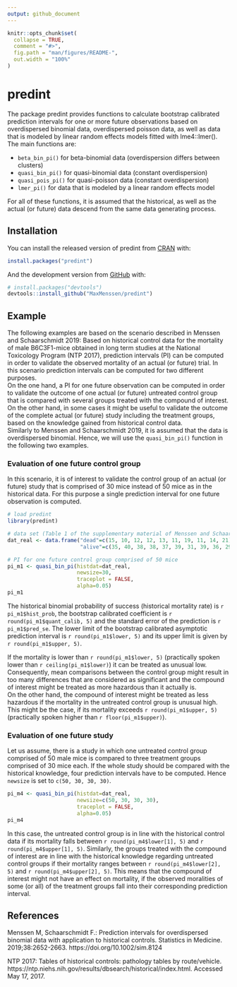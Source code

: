 ```yaml
---
output: github_document
---
```


<!-- README.md is generated from README.Rmd. Please edit that file -->

```r
knitr::opts_chunk$set(
  collapse = TRUE,
  comment = "#>",
  fig.path = "man/figures/README-",
  out.width = "100%"
)
```

# predint

<!-- badges: start -->
<!-- badges: end -->

The package predint provides functions to calculate bootstrap calibrated 
prediction intervals for one or more future observations based on overdispersed 
binomial data, overdispersed poisson data, as well as data that is modeled by
linear random effects models fitted with lme4::lmer(). The main functions are:

* `beta_bin_pi()` for beta-binomial data (overdispersion differs between clusters)  
* `quasi_bin_pi()` for quasi-binomial data (constant overdispersion)  
* `quasi_pois_pi()` for quasi-poisson data (constant overdispersion)
* `lmer_pi()` for data that is modeled by a linear random effects model  

For all of these functions, it is assumed that the historical, as well as the actual 
(or future) data descend from the same data generating process. 

## Installation

You can install the released version of predint from [CRAN](https://CRAN.R-project.org) with:

``` r
install.packages("predint")
```

And the development version from [GitHub](https://github.com/) with:

``` r
# install.packages("devtools")
devtools::install_github("MaxMenssen/predint")
```
## Example
The following examples are based on the scenario described in Menssen and Schaarschmidt 
2019: Based on historical control data for the mortality of male B6C3F1-mice 
obtained in long term studies at the National Toxicology Program (NTP 2017), prediction 
intervals (PI) can be computed in order to validate the observed 
mortality of an actual (or future) trial. In this scenario prediction intervals 
can be computed for two different purposes.  
On the one hand, a PI for one future observation can be computed in order to validate 
the outcome of one actual (or future) untreated control group that is compared
with several groups treated with the compound of interest.  
On the other hand, in some cases it might be useful to validate the outcome of the complete
actual (or future) study including the treatment groups, based on the knowledge 
gained from historical control data.  
Similarly to Menssen and Schaarschmidt 2019, it is assumed that the data is
overdispersed binomial. Hence, we will use the `quasi_bin_pi()` function in the following
two examples.

### Evaluation of one future control group
In this scenario, it is of interest to validate the control group of an actual (or future)
study that is comprised of 30 mice instead of 50 mice as in the historical data.
For this purpose a single prediction interval for one future observation is computed.

```r
# load predint
library(predint)

# data set (Table 1 of the supplementary material of Menssen and Schaarschmidt 2019)
dat_real <- data.frame("dead"=c(15, 10, 12, 12, 13, 11, 19, 11, 14, 21),
                       "alive"=c(35, 40, 38, 38, 37, 39, 31, 39, 36, 29))

# PI for one future control group comprised of 50 mice
pi_m1 <- quasi_bin_pi(histdat=dat_real, 
                      newsize=30,
                      traceplot = FALSE, 
                      alpha=0.05)
pi_m1
```

The historical binomial probability of success (historical mortality rate)
is `r pi_m1$hist_prob`, the bootstrap calibrated coefficient is `r round(pi_m1$quant_calib, 5)`
and the standard error of the prediction is `r pi_m1$pred_se`. The lower limit 
of the bootstrap calibrated asymptotic prediction interval is `r round(pi_m1$lower, 5)` 
and its upper limit is given by `r round(pi_m1$upper, 5)`.

If the mortality is  lower than `r round(pi_m1$lower, 5)` (practically spoken lower than
`r ceiling(pi_m1$lower)`) it can be treated as unusual low. Consequently, mean 
comparisons between the control group might result in too many differences that 
are considered as significant and the compound of interest might be treated as more
hazardous than it actually is.  
On the other hand, the compound of interest might be treated as less hazardous 
if the mortality in the untreated control group is unusual high. This might be
the case, if its mortality exceeds `r round(pi_m1$upper, 5)` (practically spoken
higher than `r floor(pi_m1$upper)`).

### Evaluation of one future study
Let us assume, there is a study in which one untreated control group comprised of 50
male mice is compared to three treatment groups comprised of 30 mice each. If the
whole study should be compared with the historical knowledge, four prediction intervals
have to be computed. Hence `newsize` is set to `c(50, 30, 30, 30)`.

```r
pi_m4 <- quasi_bin_pi(histdat=dat_real,
                      newsize=c(50, 30, 30, 30), 
                      traceplot = FALSE,
                      alpha=0.05)
pi_m4
```

In this case, the untreated control group is in line with the historical control data
if its mortality falls between `r round(pi_m4$lower[1], 5)` and `r round(pi_m4$upper[1], 5)`. 
Similarly, the groups treated with the compound of interest are in line with the historical knowledge
regarding untreated control groups if their mortality ranges between `r round(pi_m4$lower[2], 5)`
and `r round(pi_m4$upper[2], 5)`. This means that the compound of interest might 
not have an effect on mortality, if the observed moralities of some (or all) of the treatment groups
fall into their corresponding prediction interval.


## References
Menssen M, Schaarschmidt F.: Prediction intervals for overdispersed binomial data
with application to historical controls. Statistics in Medicine. 2019;38:2652-2663.
https://doi.org/10.1002/sim.8124  


NTP 2017: Tables of historical controls: pathology tables by route/vehicle. https://ntp.niehs.nih.gov/results/dbsearch/historical/index.html.
Accessed May 17, 2017.

